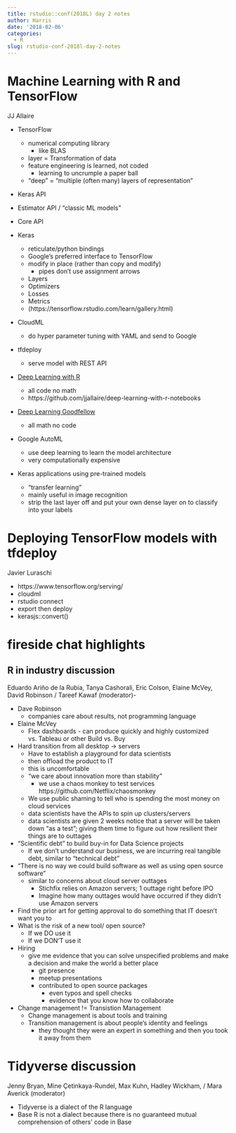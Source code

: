 ```yaml
---
title: rstudio::conf(2018L) day 2 notes
author: Harris
date: '2018-02-06'
categories:
  - R
slug: rstudio-conf-2018l-day-2-notes
---
```



# Machine Learning with R and TensorFlow 

JJ Allaire

+ TensorFlow
    + numerical computing library
        + like BLAS
    + layer = Transformation of data
    + feature engineering is learned, not coded
        + learning to uncrumple a paper ball
    + "deep" = "multiple (often many) layers of representation"
+ Keras API
+ Estimator API / "classic ML models"
+ Core API

+ Keras
    + reticulate/python bindings
    + Google's preferred interface to TensorFlow
    + modify in place (rather than copy and modify)
        + pipes don't use assignment arrows
    + Layers
    + Optimizers
    + Losses
    + Metrics
    + (https://tensorflow.rstudio.com/learn/gallery.html)

+ CloudML
    + do hyper parameter tuning with YAML and send to Google
+ tfdeploy
    + serve model with REST API

+ [Deep Learning with R](https://www.amazon.com/Deep-Learning-R-Francois-Chollet/dp/161729554X)
    + all code no math
    + https://github.com/jjallaire/deep-learning-with-r-notebooks
+ [Deep Learning Goodfellow](http://www.deeplearningbook.org/)
    + all math no code
+ Google AutoML
    + use deep learning to learn the model architecture
    + very computationally expensive
+ Keras applications using pre-trained models
    + "transfer learning"
    + mainly useful in image recognition
    + strip the last layer off and put your own dense layer on to classify into your labels
    
# Deploying TensorFlow models with tfdeploy

Javier Luraschi

+ https://www.tensorflow.org/serving/
+ cloudml
+ rstudio connect
+ export then deploy
+ kerasjs::convert()

# fireside chat highlights

## R in industry discussion 

Eduardo Ariño de la Rubia, Tanya Cashorali, Eric Colson, Elaine McVey, David Robinson / Tareef Kawaf (moderator)-

+ Dave Robinson
    +  companies care about results, not programming language

+ Elaine McVey
    + Flex dashboards - can produce quickly and highly customized vs. Tableau or other Build vs. Buy

+ Hard transition from all desktop -> servers
    + Have to establish a playground for data scientists
    + then offload the product to IT
    + this is uncomfortable 
    + "we care about innovation more than stability"
        + we use a chaos monkey to test services https://github.com/Netflix/chaosmonkey
    + We use public shaming to tell who is spending the most money on cloud services
    + data scientists have the APIs to spin up clusters/servers
    + data scientists are given 2 weeks notice that a server will be taken down "as a test"; giving them time to figure out how resilient their things are to outtages
+ "Scientific debt" to build buy-in for Data Science projects
    + If we don't understand our business, we are incurring real tangible debt, similar to "technical debt"

+ "There is no way we could build software as well as using open source software"
    + similar to concerns about cloud server outtages
        + Stichfix relies on Amazon servers; 1 outtage right before IPO
        + Imagine how many outtages would have occurred if they didn't use Amazon servers

+ Find the prior art for getting approval to do something that IT doesn't want you to
+ What is the risk of a new tool/ open source?
    + If we DO use it
    + If we DON'T use it

+ Hiring
    + give me evidence that you can solve unspecified problems and make a decision and make the world a better place
        + git presence
        + meetup presentations
        + contributed to open source packages
            + even typos and spell checks
            + evidence that you know how to collaborate

+ Change management != Transistion Management
    + Change management is about tools and training
    + Transition management is about people's identity and feelings
        + they thought they were an expert in something and then you took it away from them

# Tidyverse discussion 

Jenny Bryan, Mine Çetinkaya-Rundel, Max Kuhn, Hadley Wickham, / Mara Averick (moderator)

+ Tidyverse is a dialect of the R language
+ Base R is not a dialect because there is no guaranteed mutual comprehension of others' code in Base



        
    
